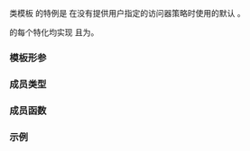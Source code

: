 {{cpp/title|default_accessor}}
{{cpp/container/mdspan/navbar}}
{{ddcl|header=mdspan|since=c++23|1=
template&lt; class ElementType &gt;
class default_accessor;
}}

类模板 {{tt|std::default_accessor}} 的特例是 {{lc|std::mdspan}} 在没有提供用户指定的访问器策略时使用的默认 {{named req|AccessorPolicy}}。

{{tt|default_accessor}} 的每个特化均实现 {{lconcept|semiregular}}且为{{named req|TriviallyCopyable}}。

===模板形参===
{{par begin}}
{{par|ElementType|元素类型。应当为既非抽象类类型也非数组类型的完整对象类型。否则程序非良构}}
{{par end}}

===成员类型===
{{dsc begin}}
{{dsc hitem|成员类型|定义}}
{{dsc|{{tt|offset_policy}}|{{tt|default_accessor}}}}
{{dsc|{{tt|element_type}}|{{tt|ElementType}}}}
{{dsc|{{tt|reference}}|{{tt|ElementType&amp;}}}}
{{dsc|{{tt|data_handle_type}}|{{tt|ElementType*}}}}
{{dsc end}}

===成员函数===
{{dsc begin}}
{{dsc mem ctor|nolink=true|构造 {{tt|default_accessor}}}}
{{dsc mem fun|access|nolink=true|返回实参提供的第 n 个元素}}
{{dsc mem fun|offset|nolink=true|返回按偏移值推进后的数据句柄}}
{{dsc end}}

{{member|{{small|std::default_accessor::}}default_accessor|2=
{{dcl begin}}
{{dcl|num=1|1=
constexpr default_accessor() noexcept = default;
}}
{{dcl|num=2|1=
template&lt; class OtherElementType &gt;
constexpr default_accessor( default_accessor&lt;OtherElementType&gt; ) noexcept {}
}}
{{dcl end}}

@1@ 默认构造 {{tt|default_accessor}}。

@2@ 从 {{c|default_accessor&lt;OtherElementType&gt;}} 构造 {{tt|default_accessor}}。此构造函数没有可见效果。仅当 {{c|std::is_convertible_v&lt;OtherElementType(*)[], element_type(*)[]&gt;}} 为 true 时此重载才参与重载决议。
}}

{{member|{{small|std::default_accessor::}}access|2=
{{dcl begin}}
{{dcl|1=
constexpr reference access( data_handle_type p, std::size_t i ) const noexcept;
}}
{{dcl end}}

等价于 {{c|return p[i];}}。
}}

{{member|{{small|std::default_accessor::}}offset|2=
{{dcl begin}}
{{dcl|1=
constexpr data_handle_type offset( data_handle_type p, std::size_t i ) const noexcept;
}}
{{dcl end}}

等价于 {{c|return p + i;}}。
}}

===示例===
{{example}}

{{langlinks|de|en|es|ja|ru}}